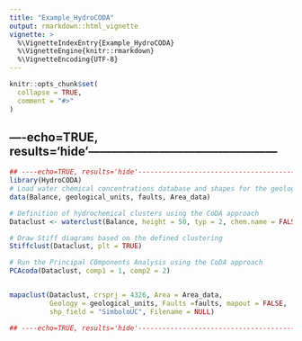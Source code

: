 ```yaml
---
title: "Example_HydroCODA"
output: rmarkdown::html_vignette
vignette: >
  %\VignetteIndexEntry{Example_HydroCODA}
  %\VignetteEngine{knitr::rmarkdown}
  %\VignetteEncoding{UTF-8}
---
```


```r
knitr::opts_chunk$set(
  collapse = TRUE,
  comment = "#>"
)
```
## ----echo=TRUE, results='hide'------------------------------------------------
```r
## ----echo=TRUE, results='hide'------------------------------------------------
library(HydroCODA)
# Load water chemical concentrations database and shapes for the geology faults and study area
data(Balance, geological_units, faults, Area_data)

# Definition of hydrochemical clusters using the CoDA approach
Dataclust <- waterclust(Balance, height = 50, typ = 2, chem.name = FALSE)

# Draw Stiff diagrams based on the defined clustering
Stiffclust(Dataclust, plt = TRUE)

# Run the Principal COmponents Analysis using the CoDA approach
PCAcoda(Dataclust, comp1 = 1, comp2 = 2)


mapaclust(Dataclust, crsprj = 4326, Area = Area_data, 
          Geology = geological_units, Faults =faults, mapout = FALSE, 
          shp_field = "SimboloUC", Filename = NULL)

## ----echo=TRUE, results='hide'------------------------------------------------

```



